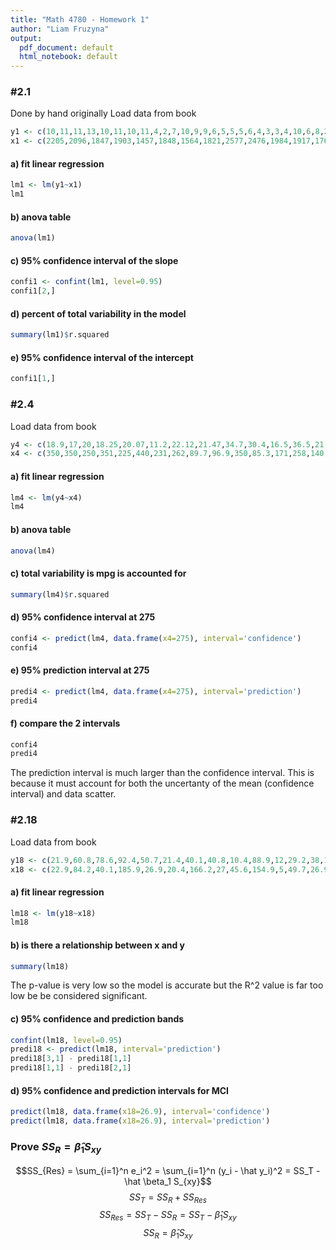 ```yaml
---
title: "Math 4780 - Homework 1"
author: "Liam Fruzyna"
output:
  pdf_document: default
  html_notebook: default
---
```


### \#2.1
Done by hand originally
Load data from book
```r
y1 <- c(10,11,11,13,10,11,10,11,4,2,7,10,9,9,6,5,5,5,6,4,3,3,4,10,6,8,2,0)
x1 <- c(2205,2096,1847,1903,1457,1848,1564,1821,2577,2476,1984,1917,1761,1709,1901,2288,2072,2861,2411,2289,2203,2592,2053,1979,2048,1786,2876,2560)
```

#### a) fit linear regression
```r
lm1 <- lm(y1~x1)
lm1
```

#### b) anova table
```r
anova(lm1)
```

#### c) 95% confidence interval of the slope
```r
confi1 <- confint(lm1, level=0.95)
confi1[2,]
```

#### d) percent of total variability in the model
```r
summary(lm1)$r.squared
```

#### e) 95% confidence interval of the intercept
```r
confi1[1,]
```

### \#2.4
Load data from book
```r
y4 <- c(18.9,17,20,18.25,20.07,11.2,22.12,21.47,34.7,30.4,16.5,36.5,21.5,19.7,20.3,17.8,14.39,14.89,17.8,16.41,23.54,21.47,16.59,31.9,29.4,13.27,23.9,19.73,13.9,13.27,13.77,16.5)
x4 <- c(350,350,250,351,225,440,231,262,89.7,96.9,350,85.3,171,258,140,302,500,440,350,318,231,360,400,96.9,140,460,133.6,318,351,351,360,350)
```

#### a) fit linear regression
```r
lm4 <- lm(y4~x4)
lm4
```

#### b) anova table
```r
anova(lm4)
```

#### c) total variability is mpg is accounted for
```r
summary(lm4)$r.squared
```

#### d) 95% confidence interval at 275
```r
confi4 <- predict(lm4, data.frame(x4=275), interval='confidence')
confi4
```

#### e) 95% prediction interval at 275
```r
predi4 <- predict(lm4, data.frame(x4=275), interval='prediction')
predi4
```

#### f) compare the 2 intervals
```r
confi4
predi4
```
The prediction interval is much larger than the confidence interval. This is because it must account for both the uncertanty of the mean (confidence interval) and data scatter.

### \#2.18
Load data from book
```r
y18 <- c(21.9,60.8,78.6,92.4,50.7,21.4,40.1,40.8,10.4,88.9,12,29.2,38,10,12.3,23.4,71.1,4.4)
x18 <- c(22.9,84.2,40.1,185.9,26.9,20.4,166.2,27,45.6,154.9,5,49.7,26.9,5.7,7.6,9.2,32.4,6.1)
```

#### a) fit linear regression
```r
lm18 <- lm(y18~x18)
lm18
```

#### b) is there a relationship between x and y
```r
summary(lm18)
```
The p-value is very low so the model is accurate but the R^2 value is far too low be be considered significant.

#### c) 95% confidence and prediction bands
```r
confint(lm18, level=0.95)
predi18 <- predict(lm18, interval='prediction')
predi18[3,1] - predi18[1,1]
predi18[1,1] - predi18[2,1]
```

#### d) 95% confidence and prediction intervals for MCI
```r
predict(lm18, data.frame(x18=26.9), interval='confidence')
predict(lm18, data.frame(x18=26.9), interval='prediction')
```

### Prove $SS_R = \hat \beta_1 S_{xy}$
$$SS_{Res} = \sum_{i=1}^n e_i^2 = \sum_{i=1}^n (y_i - \hat y_i)^2 = SS_T - \hat \beta_1 S_{xy}$$
$$SS_T = SS_R + SS_{Res}$$
$$SS_{Res} = SS_T - SS_R = SS_T - \hat \beta_1 S_{xy}$$
$$SS_R = \hat \beta_1 S_{xy}$$